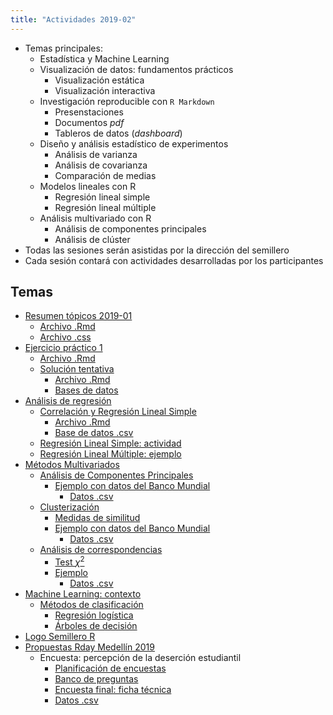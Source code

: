 ```yaml
---
title: "Actividades 2019-02"
---
```


  - Temas principales:
      - Estadística y Machine Learning
      - Visualización de datos: fundamentos prácticos
          - Visualización estática
          - Visualización interactiva
      - Investigación reproducible con `R Markdown`
          - Presenstaciones
          - Documentos *pdf*
          - Tableros de datos (*dashboard*)
      - Diseño y análisis estadístico de experimentos
          - Análisis de varianza
          - Análisis de covarianza
          - Comparación de medias
      - Modelos lineales con R
          - Regresión lineal simple
          - Regresión lineal múltiple
      - Análisis multivariado con R
          - Análisis de componentes principales
          - Análisis de clúster
  - Todas las sesiones serán asistidas por la dirección del semillero
  - Cada sesión contará con actividades desarrolladas por los participantes
  
## Temas

- [Resumen tópicos 2019-01](/Actividades/Recordatorio.html)
    - [Archivo .Rmd](https://github.com/unal-semilleroR-FacCA/unal-semilleror-facca.github.io/blob/master/Actividades/Recordatorio.Rmd)
    - [Archivo .css](https://github.com/unal-semilleroR-FacCA/unal-semilleror-facca.github.io/blob/master/Actividades/estilo_p.css)
- [Ejercicio práctico 1](/Actividades/Ejercicio1.html)
    - [Archivo .Rmd](https://github.com/unal-semilleroR-FacCA/unal-semilleror-facca.github.io/blob/master/Actividades/Ejercicio1.Rmd)
    - [Solución tentativa](https://rpubs.com/Edimer/515789)
        - [Archivo .Rmd](https://github.com/unal-semilleroR-FacCA/unal-semilleror-facca.github.io/blob/master/Actividades/Actividad1_201902.Rmd)
        - [Bases de datos](/Actividades/Datos.7z)
- [Análisis de regresión]()
    - [Correlación y Regresión Lineal Simple](/Actividades/CorRLS.html)
        - [Archivo .Rmd](https://github.com/unal-semilleroR-FacCA/unal-semilleror-facca.github.io/blob/master/Actividades/CorRLS.Rmd)
        - [Base de datos .csv](Actividades/Datos_Continentes.csv)
    - [Regresión Lineal Simple: actividad]()
    - [Regresión Lineal Múltiple: ejemplo]()
- [Métodos Multivariados]()
    - [Análisis de Componentes Principales]()
        - [Ejemplo con datos del Banco Mundial]()
            - [Datos .csv]()
    - [Clusterización]()
        - [Medidas de similitud]()
        - [Ejemplo con datos del Banco Mundial]()
            - [Datos .csv](Actividades/Datos_Continentes.csv)
    - [Análisis de correspondencias]()
        - [Test $\chi^2$]()
        - [Ejemplo]()
            - [Datos .csv]()
- [Machine Learning: contexto]()
    - [Métodos de clasificación]()
        - [Regresión logística]()
        - [Árboles de decisión]()
- [Logo Semillero R]()
- [Propuestas Rday Medellín 2019]()
    - Encuesta: percepción de la deserción estudiantil
        - [Planificación de encuestas](Actividades/Encuestas.html)
        - [Banco de preguntas]()        
        - [Encuesta final: ficha técnica]()
        - [Datos .csv]()